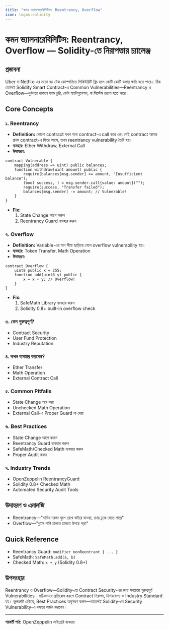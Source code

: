 ```yaml
---
title: "কমন ভ্যালনারেবিলিটিস: Reentrancy, Overflow"
icon: logos:solidity
---
```


# কমন ভ্যালনারেবিলিটিস: Reentrancy, Overflow — Solidity-তে নিরাপত্তার চ্যালেঞ্জ

## প্রস্তাবনা

Uber বা Netflix-এর মতো বড় টেক কোম্পানিতে সিকিউরিটি ব্রিচ হলে কোটি কোটি ডলার ক্ষতি হতে পারে। ঠিক তেমনই Solidity Smart Contract-এ Common Vulnerabilities—Reentrancy ও Overflow—দুর্বলতা থাকলে ফান্ড চুরি, ডেটা ম্যানিপুলেশন, বা সিস্টেম ক্র্যাশ হতে পারে।

## Core Concepts

### ১. Reentrancy
- **Definition:** কোনো contract যখন অন্য contract-এ call করে এবং সেই contract আবার প্রথম contract-এ ফিরে আসে, তখন reentrancy vulnerability তৈরি হয়।
- **ব্যবহার:** Ether Withdraw, External Call
- **উদাহরণ:**
```solidity
contract Vulnerable {
    mapping(address => uint) public balances;
    function withdraw(uint amount) public {
        require(balances[msg.sender] >= amount, "Insufficient balance");
        (bool success, ) = msg.sender.call{value: amount}("");
        require(success, "Transfer failed");
        balances[msg.sender] -= amount; // Vulnerable!
    }
}
```
- **Fix:**
    1. State Change আগে করুন
    2. Reentrancy Guard ব্যবহার করুন

### ২. Overflow
- **Definition:** Variable-এর মান সীমা ছাড়িয়ে গেলে overflow vulnerability হয়।
- **ব্যবহার:** Token Transfer, Math Operation
- **উদাহরণ:**
```solidity
contract Overflow {
    uint8 public x = 255;
    function add(uint8 y) public {
        x = x + y; // Overflow!
    }
}
```
- **Fix:**
    1. SafeMath Library ব্যবহার করুন
    2. Solidity 0.8+ built-in overflow check

### ৩. কেন গুরুত্বপূর্ণ?
- Contract Security
- User Fund Protection
- Industry Reputation

### ৪. কখন ব্যবহার করবেন?
- Ether Transfer
- Math Operation
- External Contract Call

### ৫. Common Pitfalls
- State Change পরে করা
- Unchecked Math Operation
- External Call-এ Proper Guard না দেয়া

### ৬. Best Practices
- State Change আগে করুন
- Reentrancy Guard ব্যবহার করুন
- SafeMath/Checked Math ব্যবহার করুন
- Proper Audit করুন

### ৭. Industry Trends
- OpenZeppelin ReentrancyGuard
- Solidity 0.8+ Checked Math
- Automated Security Audit Tools

## উদাহরণ ও এনালজি
- Reentrancy—"বাড়ির দরজা খুলে রেখে বাইরে যাওয়া, চোর ঢুকে যেতে পারে"
- Overflow—"গ্লাসে পানি ঢালতে ঢালতে উপচে পড়া"

## Quick Reference
- Reentrancy Guard: `modifier nonReentrant { ... }`
- SafeMath: `SafeMath.add(a, b)`
- Checked Math: `x + y` (Solidity 0.8+)

## উপসংহার

Reentrancy ও Overflow—Solidity-তে Contract Security-এর জন্য সবচেয়ে গুরুত্বপূর্ণ Vulnerabilities। সঠিকভাবে প্রতিরোধ করলে Contract নিরাপদ, নির্ভরযোগ্য ও Industry Standard হয়। ভুলত্রুটি এড়িয়ে, Best Practices অনুসরণ করুন—তাহলেই Solidity-তে Security Vulnerability-এ দক্ষতা অর্জন করবেন।

---

**পরবর্তী পাঠ:** OpenZeppelin লাইব্রেরি ব্যবহার
